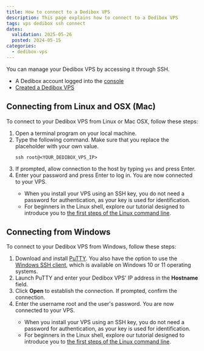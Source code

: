 ```yaml
---
title: How to connect to a Dedibox VPS
description: This page explains how to connect to a Dedibox VPS
tags: vps dedibox ssh connect
dates:
  validation: 2025-05-26
  posted: 2024-05-15
categories:
  - dedibox-vps
---
```



You can manage your Dedibox VPS by accessing it through SSH.

<Requirements />

- A Dedibox account logged into the [console](https://console.online.net)
- [Created a Dedibox VPS](/dedibox-vps/how-to/create-vps/)

## Connecting from Linux and OSX (Mac)
To connect to your Dedibox VPS from Linux or Mac OSX, follow these steps:

1. Open a terminal program on your local machine.
2. Type the following command. Make sure that you replace the placeholder with your own value.
    ```
    ssh root@<YOUR_DEDIBOX_VPS_IP>
    ```
3. If prompted, allow connection to the host by typing `yes` and press Enter.
4. Enter your password and press Enter to log in. You are now connected to your VPS.
    <Message type="tip">
      * When you install your VPS using an SSH key, you do not need a password for authentication, as your key is used for identification.
      * For beginners in the Linux shell, explore our tutorial designed to introduce you to [the first steps of the Linux command line](/tutorials/first-steps-linux-command-line/).
    </Message>

## Connecting from Windows
To connect to your Dedibox VPS from Windows, follow these steps:

1. Download and install [PuTTY](https://www.chiark.greenend.org.uk/~sgtatham/putty/latest.html).
    <Message type="note">
       You also have the option to use the [Windows SSH client](https://learn.microsoft.com/en-us/windows/terminal/tutorials/ssh), which is available on Windows 10 or 11 operating systems.
    </Message>
2. Launch PuTTY and enter your Dedibox VPS' IP address in the **Hostname** field.
3. Click **Open** to establish the connection. If prompted, confirm the connection.
4. Enter the username root and the user's password. You are now connected to your VPS.
    <Message type="tip">
      * When you install your VPS using an SSH key, you do not need a password for authentication, as your key is used for identification.
      * For beginners in the Linux shell, explore our tutorial designed to introduce you to [the first steps of the Linux command line](/tutorials/first-steps-linux-command-line/).
    </Message>
